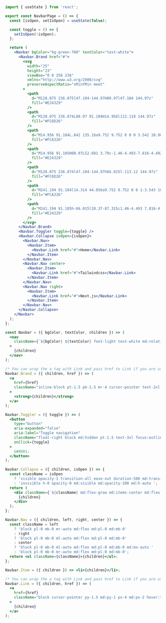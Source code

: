 ```jsx
import { useState } from 'react';

export const NavbarPage = () => {
  const [isOpen, setIsOpen] = useState(false);

  const toggle = () => {
    setIsOpen(!isOpen);
  };

  return (
    <Navbar bgColor="bg-green-700" textColor="text-white">
      <Navbar.Brand href="#">
        <svg
          width="25"
          height="23"
          viewBox="0 0 256 236"
          xmlns="http://www.w3.org/2000/svg"
          preserveAspectRatio="xMinYMin meet"
        >
          <path
            d="M128.075 236.075l47.104-144.97H80.97l47.104 144.97z"
            fill="#E24329"
          />
          <path
            d="M128.075 236.074L80.97 91.104H14.956l113.119 144.97z"
            fill="#FC6D26"
          />
          <path
            d="M14.956 91.104L.642 135.16a9.752 9.752 0 0 0 3.542 10.903l123.891 90.012-113.12-144.97z"
            fill="#FCA326"
          />
          <path
            d="M14.956 91.105H80.97L52.601 3.79c-1.46-4.493-7.816-4.492-9.275 0l-28.37 87.315z"
            fill="#E24329"
          />
          <path
            d="M128.075 236.074l47.104-144.97h66.015l-113.12 144.97z"
            fill="#FC6D26"
          />
          <path
            d="M241.194 91.104l14.314 44.056a9.752 9.752 0 0 1-3.543 10.903l-123.89 90.012 113.119-144.97z"
            fill="#FCA326"
          />
          <path
            d="M241.194 91.105h-66.015l28.37-87.315c1.46-4.493 7.816-4.492 9.275 0l28.37 87.315z"
            fill="#E24329"
          />
        </svg>
      </Navbar.Brand>
      <Navbar.Toggler toggle={toggle} />
      <Navbar.Collapse isOpen={isOpen}>
        <Navbar.Nav>
          <Navbar.Item>
            <Navbar.Link href="#">Home</Navbar.Link>
          </Navbar.Item>
        </Navbar.Nav>
        <Navbar.Nav center>
          <Navbar.Item>
            <Navbar.Link href="#">Tailwindcss</Navbar.Link>
          </Navbar.Item>
        </Navbar.Nav>
        <Navbar.Nav right>
          <Navbar.Item>
            <Navbar.Link href="#">Next.js</Navbar.Link>
          </Navbar.Item>
        </Navbar.Nav>
      </Navbar.Collapse>
    </Navbar>
  );
};

const Navbar = ({ bgColor, textColor, children }) => (
  <nav
    className={`${bgColor} ${textColor} font-light text-white md:relative md:flex md:items-center shadow py-2 px-4 md:flex md:flex-row md:justify-start`}
  >
    {children}
  </nav>
);

/* You can wrap the a tag with Link and pass href to Link if you are using either Create-React-App, Next.js or Gatsby */
Navbar.Brand = ({ children, href }) => (
  <a
    href={href}
    className="inline-block pt-1.5 pb-1.5 mr-4 cursor-pointer text-2xl font-bold whitespace-nowrap hover:text-gray-400"
  >
    <strong>{children}</strong>
  </a>
);

Navbar.Toggler = ({ toggle }) => (
  <button
    type="button"
    aria-expanded="false"
    aria-label="Toggle navigation"
    className="float-right block md:hidden pt-1.5 text-3xl focus:outline-none focus:shadow"
    onClick={toggle}
  >
    &#8801;
  </button>
);

Navbar.Collapse = ({ children, isOpen }) => {
  const className = isOpen
    ? 'visible opacity-1 transition-all ease-out duration-500 md:transition-none'
    : 'invisible h-0 opacity-0 md:visible md:opacity-100 md:h-auto ';
  return (
    <div className={`${className} md:flex-grow md:items-center md:flex`}>
      {children}
    </div>
  );
};

Navbar.Nav = ({ children, left, right, center }) => {
  const className = left
    ? 'block pl-0 mb-0 mr-auto md:flex md:pl-0 md:mb-0'
    : right
    ? 'block pl-0 mb-0 ml-auto md:flex md:pl-0 md:mb-0'
    : center
    ? 'block pl-0 mb-0 ml-auto md:flex md:pl-0 md:mb-0 md:mx-auto '
    : 'block pl-0 mb-0 mr-auto md:flex md:pl-0 md:mb-0';
  return <ul className={className}>{children}</ul>;
};

Navbar.Item = ({ children }) => <li>{children}</li>;

/* You can wrap the a tag with Link and pass href to Link if you are using either Create-React-App, Next.js or Gatsby */
Navbar.Link = ({ children, href }) => (
  <a
    href={href}
    className="block cursor-pointer py-1.5 md:py-1 px-4 md:px-2 hover:text-gray-400 font-medium"
  >
    {children}
  </a>
);
```
